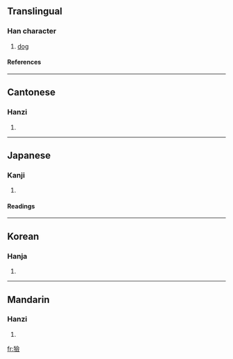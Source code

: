 {{see|猃}}

==Translingual==
===Han character===
{{Han char|rn=94|rad=犬|as=13|sn=16|four=4828<sub>6</sub>|canj=大竹人一人 (KHOMO)}}
# [[dog]]
====References====
{{Han ref|kx=0719.290|dkj=20730|dj=1131.050|hdz=21373.050|uh=736B|ud=29547|bh=EA60|bd=60000}}

----
==Cantonese==
===Hanzi===
{{yue-hanzi|jyut=|y=him2}}
# {{defn|Cantonese}}

----
==Japanese==
===Kanji===
{{ja-kanji|grade=|rs=犬13}}
# {{defn|Japanese}} 
====Readings====
{{ja-readings|on=[[けん]] (ken), [[れん]] (ren)|kun=}}

----
==Korean==
===Hanja===
{{ko-hanja|hangeul=험|eumhun=|rv=heom|mr=hŏm|y=hem}}
# {{defn|Korean}}

----
==Mandarin==
===Hanzi===
{{cmn-hanzi|sim=猃|pin=[[hǎ]] ([[ha3]]), [[jiě]] ([[jie3]]), [[xiǎn]] ([[xian3]])|wg=ha<sup>3</sup>, chieh<sup>3</sup>, hsien<sup>3</sup>}}
# {{defn|Mandarin}}

[[fr:獫]]